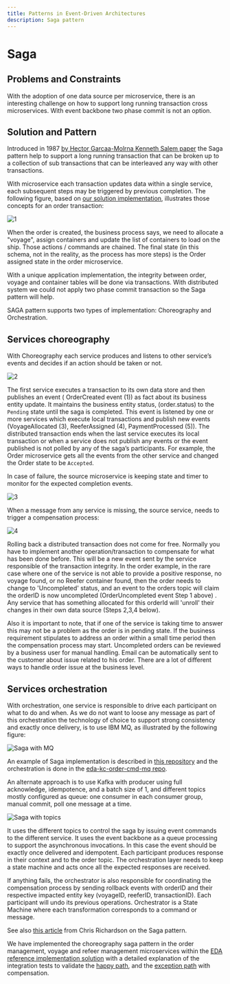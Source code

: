```yaml
---
title: Patterns in Event-Driven Architectures
description: Saga pattern
---
```


# Saga

## Problems and Constraints

With the adoption of one data source per microservice, there is an interesting challenge on how to support long running transaction cross microservices. With event backbone two phase commit is not an option.

## Solution and Pattern

Introduced in 1987 [by Hector Garcaa-Molrna Kenneth Salem paper](https://www.cs.cornell.edu/andru/cs711/2002fa/reading/sagas.pdf) the Saga pattern help to support a long running transaction that can be broken up to a collection of sub transactions that can be interleaved any way with other transactions.

With microservice each transaction updates data within a single service, each subsequent steps may be triggered by previous completion. The following figure, based on [our solution implementation](https://ibm-cloud-architecture.github.io/refarch-kc), illustrates those concepts for an order transaction:

![1](./images/saga-ctx.png)

When the order is created, the business process says, we need to allocate a "voyage", assign containers and update the list of containers to load on the ship. Those actions / commands are chained. The final state (in this schema, not in the reality, as the process has more steps) is the Order assigned state in the order microservice.

With a unique application implementation, the integrity between order, voyage and container tables will be done via transactions. With distributed system we could not apply two phase commit transaction so the Saga pattern will help.

SAGA pattern supports two types of implementation: Choreography and Orchestration.

## Services choreography

With Choreography each service produces and listens to other service’s events and decides if an action should be taken or not.

![2](./images/saga-choreo.png)

The first service executes a transaction to its own data store and then publishes an event ( OrderCreated event (1)) as fact about its business entity update. It maintains the business entity status, (order.status) to the `Pending` state until the saga is completed. This event is listened by one or more services which execute local transactions and publish new events (VoyageAllocated (3), ReeferAssigned (4), PaymentProcessed (5)).
The distributed transaction ends when the last service executes its local transaction or when a service does not publish any events or the event published is not polled by any of the saga’s participants. For example, the Order microservice gets all the events from the other service and changed the Order state to be `Accepted`.

In case of failure, the source microservice is keeping state and timer to monitor for the expected completion events.

![3](./images/saga-choreo-fail.png)

When a message from any service is missing, the source service, needs to trigger a compensation process:

![4](./images/saga-compensation.png)

Rolling back a distributed transaction does not come for free. Normally you have to implement another operation/transaction to compensate for what has been done before. This will be a new event sent by the service responsible of the transaction integrity. In the order example, in the rare case where one of the service is not able to provide a positive response, no voyage found, or no Reefer container found, then the order needs to change to 'Uncompleted' status, and an event to the orders topic will claim the orderID is now uncompleted (OrderUncompleted event Step 1 above) . Any service that has something allocated for this orderId will 'unroll' their changes in their own data source  (Steps 2,3,4 below).

Also it is important to note, that if one of the service is taking time to answer this may not be a problem as the order is in pending state. If the business requirement stipulates to address an order within a small time period then the compensation process may start. Uncompleted orders can be reviewed by a business user for manual handling. Email can be automatically sent to the customer about issue related to his order. There are a lot of different ways to handle order issue at the business level.

## Services orchestration

With orchestration, one service is responsible to drive each participant on what to do and when. As we do not
want to loose any message as part of this orchestration the technology of choice to support strong consistency
and exactly once delivery, is to use IBM MQ, as illustrated by the following figure:

![Saga with MQ](./images/saga-orchestration-mq.png)

An example of Saga implementation is described in [this repository](https://github.com/ibm-cloud-architecture/eda-kc-gitops) and the orchestration is done in the [eda-kc-order-cmd-mq repo](https://github.com/ibm-cloud-architecture/eda-kc-order-cmd-mq).

An alternate approach is to use Kafka with producer using full acknowledge, idempotence, and a batch size of 1, and different topics
mostly configured as queue: one consumer in each consumer group, manual commit, poll one message at a time.

![Saga with topics](./images/saga-orchestration-kafka.png)

It uses the different topics to control the saga by issuing event commands to the different service. It uses the event backbone as a queue processing to support the asynchronous invocations. In this case the event should be exactly once delivered and idempotent. Each participant produces response in their context and to the order topic. The orchestration layer needs to keep a state machine and acts once all the expected responses are received.

If anything fails, the orchestrator is also responsible for coordinating the compensation process by sending rollback events with orderID and their respective impacted entity key (voyageID, reeferID, transactionID). Each  participant will undo its previous operations.
Orchestrator is a State Machine where each transformation corresponds to a command or message.

See also [this article](https://microservices.io/patterns/data/saga.html) from Chris Richardson on the Saga pattern.

We have implemented the choreography saga pattern in the order management, voyage and refeer management microservices within the [EDA reference implementation solution](https://ibm-cloud-architecture.github.io/refarch-kc/implementation/saga-patterns/) with a detailed explanation of the integration tests to validate the [happy path](https://ibm-cloud-architecture.github.io/refarch-kc/integration-tests/happy-path/), and the [exception path](https://ibm-cloud-architecture.github.io/refarch-kc/integration-tests/saga-pattern/) with compensation.
